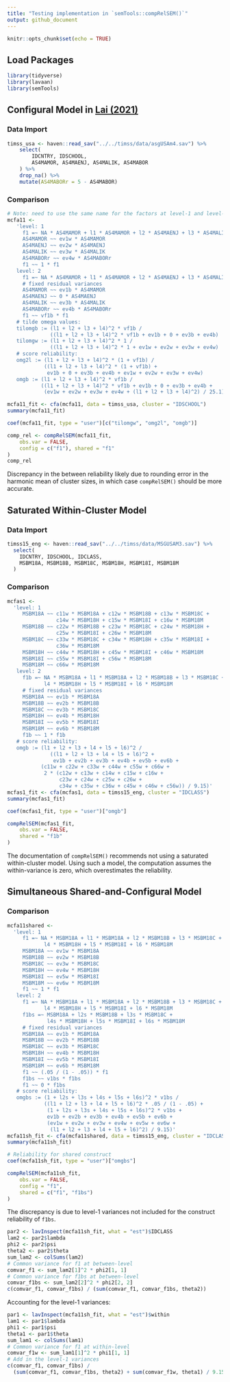 ```yaml
---
title: "Testing implementation in `semTools::compRelSEM()`"
output: github_document
---
```


```r
knitr::opts_chunk$set(echo = TRUE)
```

## Load Packages

```r
library(tidyverse)
library(lavaan)
library(semTools)
```

## Configural Model in [Lai (2021)](https://doi.org/10.1037/met0000287)

### Data Import

```r
timss_usa <- haven::read_sav("../../timss/data/asgUSAm4.sav") %>%
    select(
        IDCNTRY, IDSCHOOL,
        AS4MAMOR, AS4MAENJ, AS4MALIK, AS4MABOR
    ) %>%
    drop_na() %>%
    mutate(AS4MABORr = 5 - AS4MABOR)
```

### Comparison

```r
# Note: need to use the same name for the factors at level-1 and level-2
mcfa11 <- 
   'level: 1
     f1 =~ NA * AS4MAMOR + l1 * AS4MAMOR + l2 * AS4MAENJ + l3 * AS4MALIK + l4 * AS4MABORr
     AS4MAMOR ~~ ev1w * AS4MAMOR
     AS4MAENJ ~~ ev2w * AS4MAENJ
     AS4MALIK ~~ ev3w * AS4MALIK
     AS4MABORr ~~ ev4w * AS4MABORr
     f1 ~~ 1 * f1
   level: 2
     f1 =~ NA * AS4MAMOR + l1 * AS4MAMOR + l2 * AS4MAENJ + l3 * AS4MALIK + l4 * AS4MABORr
     # fixed residual variances
     AS4MAMOR ~~ ev1b * AS4MAMOR
     AS4MAENJ ~~ 0 * AS4MAENJ
     AS4MALIK ~~ ev3b * AS4MALIK
     AS4MABORr ~~ ev4b * AS4MABORr
     f1 ~~ vf1b * f1
   # tilde omega values:
   tilomgb := (l1 + l2 + l3 + l4)^2 * vf1b /
              ((l1 + l2 + l3 + l4)^2 * vf1b + ev1b + 0 + ev3b + ev4b)
   tilomgw := (l1 + l2 + l3 + l4)^2 * 1 /
              ((l1 + l2 + l3 + l4)^2 * 1 + ev1w + ev2w + ev3w + ev4w)
   # score reliability:
   omg2l := (l1 + l2 + l3 + l4)^2 * (1 + vf1b) /
            ((l1 + l2 + l3 + l4)^2 * (1 + vf1b) + 
             ev1b + 0 + ev3b + ev4b + ev1w + ev2w + ev3w + ev4w)
   omgb := (l1 + l2 + l3 + l4)^2 * vf1b /
           ((l1 + l2 + l3 + l4)^2 * vf1b + ev1b + 0 + ev3b + ev4b + 
            (ev1w + ev2w + ev3w + ev4w + (l1 + l2 + l3 + l4)^2) / 25.1)'

mcfa11_fit <- cfa(mcfa11, data = timss_usa, cluster = "IDSCHOOL")
summary(mcfa11_fit)
```

```r
coef(mcfa11_fit, type = "user")[c("tilomgw", "omg2l", "omgb")]
```

```r
comp_rel <- compRelSEM(mcfa11_fit,
    obs.var = FALSE,
    config = c("f1"), shared = "f1"
)
comp_rel
```

Discrepancy in the between reliability likely due to rounding error in the harmonic mean of cluster sizes, in which case `compRelSEM()` should be more accurate.

## Saturated Within-Cluster Model

### Data Import

```r
timss15_eng <- haven::read_sav("../../timss/data/MSGUSAM3.sav") %>%
  select(
    IDCNTRY, IDSCHOOL, IDCLASS,
    MSBM18A, MSBM18B, MSBM18C, MSBM18H, MSBM18I, MSBM18M
  )
```

### Comparison

```r
mcfas1 <- 
  'level: 1
     MSBM18A ~~ c11w * MSBM18A + c12w * MSBM18B + c13w * MSBM18C + 
                c14w * MSBM18H + c15w * MSBM18I + c16w * MSBM18M
     MSBM18B ~~ c22w * MSBM18B + c23w * MSBM18C + c24w * MSBM18H + 
                c25w * MSBM18I + c26w * MSBM18M
     MSBM18C ~~ c33w * MSBM18C + c34w * MSBM18H + c35w * MSBM18I + 
                c36w * MSBM18M
     MSBM18H ~~ c44w * MSBM18H + c45w * MSBM18I + c46w * MSBM18M
     MSBM18I ~~ c55w * MSBM18I + c56w * MSBM18M
     MSBM18M ~~ c66w * MSBM18M
   level: 2
     f1b =~ NA * MSBM18A + l1 * MSBM18A + l2 * MSBM18B + l3 * MSBM18C + 
            l4 * MSBM18H + l5 * MSBM18I + l6 * MSBM18M
     # fixed residual variances
     MSBM18A ~~ ev1b * MSBM18A
     MSBM18B ~~ ev2b * MSBM18B
     MSBM18C ~~ ev3b * MSBM18C
     MSBM18H ~~ ev4b * MSBM18H
     MSBM18I ~~ ev5b * MSBM18I
     MSBM18M ~~ ev6b * MSBM18M
     f1b ~~ 1 * f1b
   # score reliability:
   omgb := (l1 + l2 + l3 + l4 + l5 + l6)^2 /
              ((l1 + l2 + l3 + l4 + l5 + l6)^2 + 
               ev1b + ev2b + ev3b + ev4b + ev5b + ev6b + 
           (c11w + c22w + c33w + c44w + c55w + c66w + 
            2 * (c12w + c13w + c14w + c15w + c16w + 
                 c23w + c24w + c25w + c26w + 
                 c34w + c35w + c36w + c45w + c46w + c56w)) / 9.15)'
mcfas1_fit <- cfa(mcfas1, data = timss15_eng, cluster = "IDCLASS")
summary(mcfas1_fit)
```

```r
coef(mcfas1_fit, type = "user")["omgb"]
```

```r
compRelSEM(mcfas1_fit,
    obs.var = FALSE,
    shared = "f1b"
)
```

The documentation of `compRelSEM()` recommends not using a saturated within-cluster model. Using such a model, the computation assumes the within-variance is zero, which overestimates the reliability.

## Simultaneous Shared-and-Configural Model

### Comparison

```r
mcfa11shared <- 
  'level: 1
     f1 =~ NA * MSBM18A + l1 * MSBM18A + l2 * MSBM18B + l3 * MSBM18C + 
            l4 * MSBM18H + l5 * MSBM18I + l6 * MSBM18M
     MSBM18A ~~ ev1w * MSBM18A
     MSBM18B ~~ ev2w * MSBM18B
     MSBM18C ~~ ev3w * MSBM18C
     MSBM18H ~~ ev4w * MSBM18H
     MSBM18I ~~ ev5w * MSBM18I
     MSBM18M ~~ ev6w * MSBM18M
     f1 ~~ 1 * f1
   level: 2
     f1 =~ NA * MSBM18A + l1 * MSBM18A + l2 * MSBM18B + l3 * MSBM18C + 
            l4 * MSBM18H + l5 * MSBM18I + l6 * MSBM18M
     f1bs =~ MSBM18A + l2s * MSBM18B + l3s * MSBM18C + 
             l4s * MSBM18H + l5s * MSBM18I + l6s * MSBM18M
     # fixed residual variances
     MSBM18A ~~ ev1b * MSBM18A
     MSBM18B ~~ ev2b * MSBM18B
     MSBM18C ~~ ev3b * MSBM18C
     MSBM18H ~~ ev4b * MSBM18H
     MSBM18I ~~ ev5b * MSBM18I
     MSBM18M ~~ ev6b * MSBM18M
     f1 ~~ (.05 / (1 - .05)) * f1
     f1bs ~~ v1bs * f1bs
     f1 ~~ 0 * f1bs
   # score reliability:
   omgbs := (1 + l2s + l3s + l4s + l5s + l6s)^2 * v1bs /
            ((l1 + l2 + l3 + l4 + l5 + l6)^2 * .05 / (1 - .05) + 
             (1 + l2s + l3s + l4s + l5s + l6s)^2 * v1bs + 
             ev1b + ev2b + ev3b + ev4b + ev5b + ev6b + 
             (ev1w + ev2w + ev3w + ev4w + ev5w + ev6w + 
              (l1 + l2 + l3 + l4 + l5 + l6)^2) / 9.15)'
mcfa11sh_fit <- cfa(mcfa11shared, data = timss15_eng, cluster = "IDCLASS")
summary(mcfa11sh_fit)
```

```r
# Reliability for shared construct
coef(mcfa11sh_fit, type = "user")["omgbs"]
```

```r
compRelSEM(mcfa11sh_fit,
    obs.var = FALSE,
    config = "f1",
    shared = c("f1", "f1bs")
)
```

The discrepancy is due to level-1 variances not included for the construct reliability of `f1bs`.

```r
par2 <- lavInspect(mcfa11sh_fit, what = "est")$IDCLASS
lam2 <- par2$lambda
phi2 <- par2$psi
theta2 <- par2$theta
sum_lam2 <- colSums(lam2)
# Common variance for f1 at between-level
comvar_f1 <- sum_lam2[1]^2 * phi2[1, 1]
# Common variance for f1bs at between-level
comvar_f1bs <- sum_lam2[2]^2 * phi2[2, 2]
c(comvar_f1, comvar_f1bs) / (sum(comvar_f1, comvar_f1bs, theta2))
```

Accounting for the level-1 variances:

```r
par1 <- lavInspect(mcfa11sh_fit, what = "est")$within
lam1 <- par1$lambda
phi1 <- par1$psi
theta1 <- par1$theta
sum_lam1 <- colSums(lam1)
# Common variance for f1 at within-level
comvar_f1w <- sum_lam1[1]^2 * phi1[1, 1]
# Add in the level-1 variances
c(comvar_f1, comvar_f1bs) /
  (sum(comvar_f1, comvar_f1bs, theta2) + sum(comvar_f1w, theta1) / 9.15)
```
